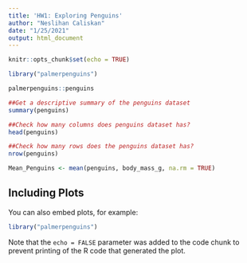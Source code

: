 ```yaml
---
title: 'HW1: Exploring Penguins'
author: "Neslihan Caliskan"
date: "1/25/2021"
output: html_document
---
```


```r
knitr::opts_chunk$set(echo = TRUE)


```



```r

library("palmerpenguins")

palmerpenguins::penguins

##Get a descriptive summary of the penguins dataset
summary(penguins)

##Check how many columns does penguins dataset has?
head(penguins)

##Check how many rows does the penguins dataset has?
nrow(penguins)

Mean_Penguins <- mean(penguins, body_mass_g, na.rm = TRUE)
```

## Including Plots

You can also embed plots, for example:

```r
library("palmerpenguins")

```

Note that the `echo = FALSE` parameter was added to the code chunk to prevent printing of the R code that generated the plot.
